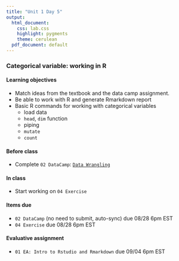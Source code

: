 ```yaml
---
title: "Unit 1 Day 5"
output: 
  html_document:
    css: lab.css
    highlight: pygments
    theme: cerulean
  pdf_document: default
---
```

### Categorical variable: working in R

#### Learning objectives 
* Match ideas from the textbook and the data camp assignment.
* Be able to work with R and generate Rmarkdown report
* Basic R commands for working with categorical variables
    * load data
    * `head`, `dim` function
    * piping
    * `mutate`
    * `count`

#### Before class
* Complete `02 DataCamp`: [`Data Wrangling`](https://www.datacamp.com/enterprise/stat-140-4d36b3ad-0b0b-4a65-af2d-5e38ac9deb7c/assignments)

#### In class
* Start working on ```04 Exercise```

#### Items due
* `02 DataCamp` (no need to submit, auto-sync) due 08/28 6pm EST
* ```04 Exercise``` due 08/28 6pm EST

#### Evaluative assignment
* `01 EA: Intro to Rstudio and Rmarkdown` due 09/04 6pm EST
